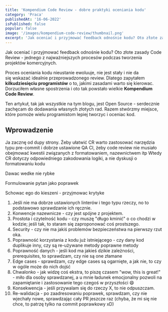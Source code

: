 ```yaml
---
title: 'Kompendium Code Review - dobre praktyki oceniania kodu'
category: 'Praca'
publishedAt: '16-06-2022'
isPublished: false
popular: false
image: '/images/kompendium-code-review/thumbnail.png'
excerpt: 'Jak oceniać i przyjmować feedback odnośnie kodu? Oto złote zasady Code Review - jednego z najważniejszych procesów podczas tworzenia projektów komercyjnych.'
---
```


Jak oceniać i przyjmować feedback odnośnie kodu? Oto złote zasady Code Review - jednego z najważniejszych procesów podczas tworzenia projektów komercyjnych.

Proces oceniania kodu nieustanie ewoluuje, nie jest stały i nie da się wskazać idealnie przeprowadzonego review. Dlatego zapytałem **kilkudziesięciu programistów** o to, jakimi zasadami warto się kierowac. Dorzuciłem własne spostrzenia i oto tak powstało wielkie **Kompendium Code Review**.

Ten artykuł, tak jak wszystkie na tym blogu, jest Open Source - serdecznie zachęcam do dodawania własnych złotych rad. Razem stwórzmy miejsce, które pomoże wielu programistom lepiej tworzyc i oceniac kod.

## Wprowadzenie

Ja zacznę od dupy strony. Żeby ułatwić CR warto zastosować narzędzia typu pre-commit i dobrze ustawione QA CI, żeby code review nie musiało obejmować kwestii związanych z formatowaniem, nazewnictwem itp
Wtedy CR dotyczy odpowiedniego zakodowania logiki, a nie dyskusji o formatowaniu kodu

Dawac wedke nie rybke

Formulowanie pytan jako poprawek

Schowac ego do kieszeni - przyjmowac krytyke

1. Jeśli nie ma dobrze ustawionych linterów i tego typu rzeczy, no to podstawowo sprawdzanie ich ręcznie.
2. Konwencje nazewnicze - czy jest spójne z projektem.
3. Prostota i czytelność kodu - czy muszę "długo kminić" o co chodzi w kodzie; jeśli tak, to staram się zaproponować coś prostszego.
4. Security - czy nie ma jakiś problemów bezpieczeństwa na pierwszy rzut oka.
5. Poprawność korzystania z kodu już istniejącego - czy dany kod duplikuje inny, czy są re-używane metody poprawne metody
6. Poprawność danych - jeśli kod ma jakieś dzikie zależności, prerequisites, to sprawdzam, czy nie są one złamane
7. Edge cases - sprawdzam, czy edge cases są ogarnięte, a jak nie, to czy w ogóle może do nich dojść
8. Chwalonko - jak widzę coś ekstra, to piszę czasem "wow, this is great!" - miło dla osoby sprawdzanej, a u mnie ładunek emocjonalny pozwoli na zapamiętanie i zastosowanie tego czegoś w przyszłości 😄
9. Konsekwencja - jeśli przywalam się do rzeczy X, to nie odpuszczam.
10. Re-walidacja - po zaadresowaniu poprawek, sprawdzam, czy nie wjechały nowe, sprawdzając cały PR jeszcze raz (chyba, że mi się nie chce, to patrzę tylko na commit poprawkowy xD)
